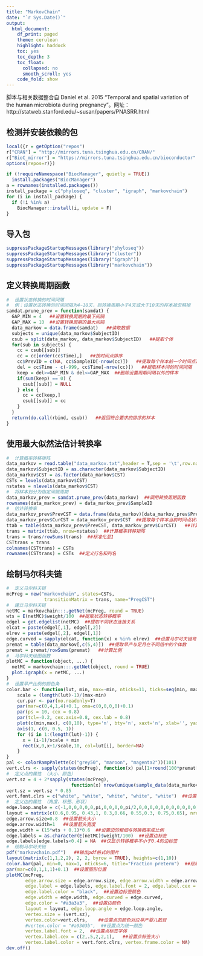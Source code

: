 ```yaml
---
title: "MarkovChain"
date: "`r Sys.Date()`"
output:
  html_document:
    df_print: paged
    theme: cerulean
    highlight: haddock
    toc: yes
    toc_depth: 3
    toc_float:
      collapsed: no
      smooth_scroll: yes
    code_fold: show
---
```


脚本与相关数据整合自 Daniel et al. 2015 “Temporal and spatial variation of the human microbiota during pregnancy”。网址：http://statweb.stanford.edu/~susan/papers/PNASRR.html


## 检测并安装依赖的包

```r
local({r = getOption("repos")  
r["CRAN"] = "http://mirrors.tuna.tsinghua.edu.cn/CRAN/"   
r["BioC_mirror"] = "https://mirrors.tuna.tsinghua.edu.cn/bioconductor"
options(repos=r)}) 

if (!requireNamespace("BiocManager", quietly = TRUE))
  install.packages("BiocManager")
a = rownames(installed.packages())
install_package = c("phyloseq", "cluster", "igraph", "markovchain")
for (i in install_package) {
  if (!i %in% a)
    BiocManager::install(i, update = F)
}
```


## 导入包

```r
suppressPackageStartupMessages(library("phyloseq"))
suppressPackageStartupMessages(library("cluster"))
suppressPackageStartupMessages(library("igraph"))
suppressPackageStartupMessages(library("markovchain"))
```


## 定义转换周期函数

```r
#  设置状态转换的时间间隔
#  例：设置状态转换的时间间隔为4~10天，则转换周期小于4天或大于10天的样本被忽略掉
samdat.prune_prev = function(samdat) {
  GAP_MIN = 4   ##设置转换周期的最下间隔
  GAP_MAX = 10  ##设置转换周期的最大间隔
  data_markov = data.frame(samdat)   ##读取数据
  subjects = unique(data_markov$SubjectID)
  csub = split(data_markov, data_markov$SubjectID)   ##提取个体
  for(sub in subjects) {
    cc = csub[[sub]]
    cc = cc[order(cc$Time),]   ##按时间点排序
    cc$PrevID = c(NA, cc$SampleID[-nrow(cc)])   ##提取每个样本前一个时间点ID
    del = cc$Time - c(-999, cc$Time[-nrow(cc)])   ##提取样本间的时间间隔
    keep = del>=GAP_MIN & del<=GAP_MAX  ##删除设置周期间隔以外的样本
    if(sum(keep) == 0) {
      csub[[sub]] = NULL
    } else {
      cc = cc[keep,]
      csub[[sub]] = cc
    }
  }
  return(do.call(rbind, csub))   ##返回符合要求的排序的样本
}
```


## 使用最大似然法估计转换率

```r
#  计算概率转移矩阵
data_markov = read.table("data_markov.txt",header = T,sep = '\t',row.names = 1)  ##数据读取
data_markov$SubjectID = as.character(data_markov$SubjectID)  
data_markov$CST = as.factor(data_markov$CST)   
CSTs = levels(data_markov$CST)  
nstates = nlevels(data_markov$CST)
#  将样本划分为指定间隔周期
data_markov_prev = samdat.prune_prev(data_markov)  ##调用转换周期函数
rownames(data_markov_prev) = data_markov_prev$SampleID
#  估计转换率
data_markov_prev$PrevCST = data.frame(data_markov)[data_markov_prev$PrevID,"CST"]  ##提取每个样本前一个时间点的状态
data_markov_prev$CurCST = data_markov_prev$CST  ##提取每个样本当前时间点状态
ttab = table(data_markov_prev$PrevCST, data_markov_prev$CurCST)   ##计算不同状态间的转换频数
trans = matrix(ttab, nrow=nstates)  ##计算概率转移矩阵
trans = trans/rowSums(trans)  ##标准化至1
CSTtrans = trans
colnames(CSTtrans) = CSTs
rownames(CSTtrans) = CSTs  ##定义行名和列名
```


## 绘制马尔科夫链

```r
#  定义马尔科夫链
mcPreg = new("markovchain", states=CSTs,
              transitionMatrix = trans, name="PregCST")
#  建立马尔科夫链
netMC = markovchain:::.getNet(mcPreg, round = TRUE)
wts = E(netMC)$weight/100  ##提取状态转移概率
edgel = get.edgelist(netMC)  ##提取不同状态连接关系
elcat = paste(edgel[,1], edgel[,2])
elrev = paste(edgel[,2], edgel[,1])
edge.curved = sapply(elcat, function(x) x %in% elrev)  ##设置马尔可夫链弯曲状态（状态之间为单向转换则为直边）
premat = table(data_markov[,c(5,4)])  ##提取早产与足月在不同组中的个体数
premat = premat/rowSums(premat)   ##计算比例
#  马尔科夫绘图函数
plotMC = function(object, ...) {
  netMC = markovchain:::.getNet(object, round = TRUE)
  plot.igraph(x = netMC, ...)  
}
#  设置早产比例的颜色条
color.bar <- function(lut, min, max=-min, nticks=11, ticks=seq(min, max, len=nticks), title=NULL) {
    scale = (length(lut)-1)/(max-min)
    cur.par <- par(no.readonly=T)
    par(mar=c(0,4,1,4)+0.1, oma=c(0,0,0,0)+0.1)
    par(ps = 10, cex = 0.8)
    par(tcl=-0.2, cex.axis=0.8, cex.lab = 0.8)
    plot(c(min,max), c(0,10), type='n', bty='n', xaxt='n', xlab='', yaxt='n', ylab='', main=title)
    axis(1, c(0, 0.5, 1))
    for (i in 1:(length(lut)-1)) {
      x = (i-1)/scale + min
      rect(x,0,x+1/scale,10, col=lut[i], border=NA)
    }
}
pal <- colorRampPalette(c("grey50", "maroon", "magenta2"))(101)
vert.clrs <- sapply(states(mcPreg), function(x) pal[1+round(100*premat[x,"preterm"])])   ##定义颜色条
#  定义点的属性 （大小、颜色）
vert.sz = 4 + 2*sapply(states(mcPreg), 
                        function(x) nrow(unique(sample_data(data_markov)[sample_data(data_markov)$CST==x,"SubjectID"])))  ##设置点的大小与样本数成比例
vert.sz = vert.sz * 0.85 
vert.font.clrs = c("white", "white", "white", "white", "white")  ##设置点标签颜色
#  定义边的属性 （角度、标签、形状）
edge.loop.angle = c(-1,0,0,0,0,0,pi,0,0,0,0,pi/2,0,0,0,0,0,0,0,0,0,0,0)  ##设置边弯曲角度
layout = matrix(c(0.6,0.95, 0.43,1, 0.3,0.66, 0.55,0.3, 0.75,0.65), nrow=5, ncol=2, byrow=T)  ##根据坐标设置点的位置
edge.arrow.size=0.8  ##设置箭头大小
edge.arrow.width=1   ##设置箭头宽度
edge.width = (15*wts + 0.1)*0.6  ##设置边的粗细与转换概率成比例
edge.labels = as.character(E(netMC)$weight/100)  ##设置边标签
edge.labels[edge.labels<0.4] = NA  ##仅显示转移概率不小于0.4的边标签
#  绘制马尔可夫链
pdf("markovchain.pdf")   ##输出pdf格式的图片
layout(matrix(c(1,1,2,2), 2, 2, byrow = TRUE), heights=c(1,10))
color.bar(pal, min=0, max=1, nticks=6, title="Fraction preterm")  ##绘制颜色条
par(mar=c(0,1,1,1)+0.1)  ##设置图形位置
plotMC(mcPreg, 
       edge.arrow.size = edge.arrow.size, edge.arrow.width = edge.arrow.width,
       edge.label = edge.labels, edge.label.font = 2, edge.label.cex = 0.8, 
       edge.label.color = "black",  ##设置边标签颜色
       edge.width = edge.width, edge.curved = edge.curved, 
       edge.color = "#a3a3a3",  ##设置边颜色
       layout = layout, edge.loop.angle = edge.loop.angle,
       vertex.size = (vert.sz), 
       vertex.color=vert.clrs,    ##设置点的颜色对应早产婴儿数目
       #vertex.color = "#a9303b",  ##设置点为统一颜色
       vertex.label.font = 2,  ##设置点标签字体
       vertex.label.cex = c(2,.5,2,2,1),   ##设置点标签大小
       vertex.label.color = vert.font.clrs, vertex.frame.color = NA)
dev.off()
```

